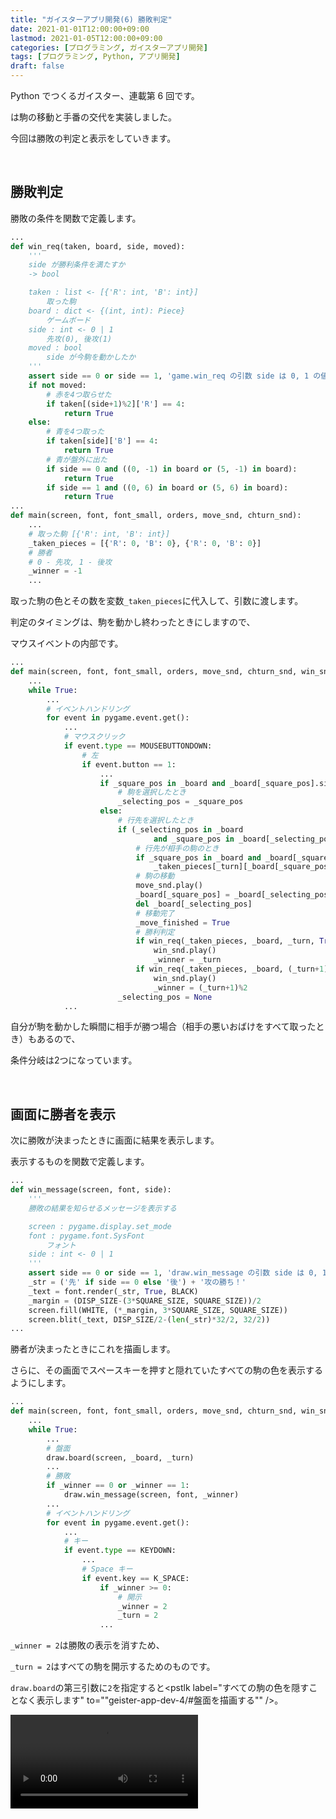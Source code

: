 ```yaml
---
title: "ガイスターアプリ開発(6) 勝敗判定"
date: 2021-01-01T12:00:00+09:00
lastmod: 2021-01-05T12:00:00+09:00
categories: [プログラミング, ガイスターアプリ開発]
tags: [プログラミング, Python, アプリ開発]
draft: false
---
```


Python でつくるガイスター、連載第 6 回です。

<pstlk label="前回" to="geister-app-dev-5" />は駒の移動と手番の交代を実装しました。

今回は勝敗の判定と表示をしていきます。

<!--more-->

<br/>

## 勝敗判定

勝敗の条件を関数で定義します。

```py {name="game.py", hl_lines=["2-29", "33-37"]}
...
def win_req(taken, board, side, moved):
    '''
    side が勝利条件を満たすか
    -> bool

    taken : list <- [{'R': int, 'B': int}]
        取った駒
    board : dict <- {(int, int): Piece}
        ゲームボード
    side : int <- 0 | 1
        先攻(0), 後攻(1)
    moved : bool
        side が今駒を動かしたか
    '''
    assert side == 0 or side == 1, 'game.win_req の引数 side は 0, 1 の値を取ります'
    if not moved:
        # 赤を4つ取らせた
        if taken[(side+1)%2]['R'] == 4:
            return True
    else:
        # 青を4つ取った
        if taken[side]['B'] == 4:
            return True
        # 青が盤外に出た
        if side == 0 and ((0, -1) in board or (5, -1) in board):
            return True
        if side == 1 and ((0, 6) in board or (5, 6) in board):
            return True
...
def main(screen, font, font_small, orders, move_snd, chturn_snd):
    ...
    # 取った駒 [{'R': int, 'B': int}]
    _taken_pieces = [{'R': 0, 'B': 0}, {'R': 0, 'B': 0}]
    # 勝者
    # 0 - 先攻, 1 - 後攻
    _winner = -1
    ...
```

取った駒の色とその数を変数`_taken_pieces`に代入して、引数に渡します。

判定のタイミングは、駒を動かし終わったときにしますので、

マウスイベントの内部です。

```py {name="game.py", hl_lines=[2, "21-23" "30-36"], inline_hl=[0:[15]]}
...
def main(screen, font, font_small, orders, move_snd, chturn_snd, win_snd):
    ...
    while True:
        ...
        # イベントハンドリング
        for event in pygame.event.get():
            ...
            # マウスクリック
            if event.type == MOUSEBUTTONDOWN:
                # 左
                if event.button == 1:
                    ...
                    if _square_pos in _board and _board[_square_pos].side == _turn:
                        # 駒を選択したとき
                        _selecting_pos = _square_pos
                    else:
                        # 行先を選択したとき
                        if (_selecting_pos in _board
                                and _square_pos in _board[_selecting_pos].covering_squares(_selecting_pos)):
                            # 行先が相手の駒のとき
                            if _square_pos in _board and _board[_square_pos].side != _turn:
                                _taken_pieces[_turn][_board[_square_pos].color] += 1
                            # 駒の移動
                            move_snd.play()
                            _board[_square_pos] = _board[_selecting_pos]
                            del _board[_selecting_pos]
                            # 移動完了
                            _move_finished = True
                            # 勝利判定
                            if win_req(_taken_pieces, _board, _turn, True):
                                win_snd.play()
                                _winner = _turn
                            if win_req(_taken_pieces, _board, (_turn+1)%2, False):
                                win_snd.play()
                                _winner = (_turn+1)%2
                        _selecting_pos = None
            ...
```

自分が駒を動かした瞬間に相手が勝つ場合（相手の悪いおばけをすべて取ったとき）もあるので、

条件分岐は2つになっています。

<br/>

## 画面に勝者を表示

次に勝敗が決まったときに画面に結果を表示します。

表示するものを関数で定義します。

```py {name="draw.py"}
...
def win_message(screen, font, side):
    '''
    勝敗の結果を知らせるメッセージを表示する

    screen : pygame.display.set_mode
    font : pygame.font.SysFont
        フォント
    side : int <- 0 | 1
    '''
    assert side == 0 or side == 1, 'draw.win_message の引数 side は 0, 1 の値を取ります'
    _str = ('先' if side == 0 else '後') + '攻の勝ち！'
    _text = font.render(_str, True, BLACK)
    _margin = (DISP_SIZE-(3*SQUARE_SIZE, SQUARE_SIZE))/2
    screen.fill(WHITE, (*_margin, 3*SQUARE_SIZE, SQUARE_SIZE))
    screen.blit(_text, DISP_SIZE/2-(len(_str)*32/2, 32/2))
...
```

勝者が決まったときにこれを描画します。

さらに、その画面でスペースキーを押すと隠れていたすべての駒の色を表示するようにします。

```py {name="game.py", hl_lines=["9-11", "21-24"]}
...
def main(screen, font, font_small, orders, move_snd, chturn_snd, win_snd):
    ...
    while True:
        ...
        # 盤面
        draw.board(screen, _board, _turn)
        ...
        # 勝敗
        if _winner == 0 or _winner == 1:
            draw.win_message(screen, font, _winner)
        ...
        # イベントハンドリング
        for event in pygame.event.get():
            ...
            # キー
            if event.type == KEYDOWN:
                ...
                # Space キー
                if event.key == K_SPACE:
                    if _winner >= 0:
                        # 開示
                        _winner = 2
                        _turn = 2
                    ...
```

`_winner = 2`は勝敗の表示を消すため、

`_turn = 2`はすべての駒を開示するためのものです。

`draw.board`の第三引数に`2`を指定すると<pstlk label="すべての駒の色を隠すことなく表示します" to=""geister-app-dev-4/#盤面を描画する"" />。

<video src="win" />

---

これでガイスターが遊べるようになりました！

コードは [GitHub](https://github.com/midorimici/py-geister) からどうぞ。

読んでくれてありがとうございました。

では👋
